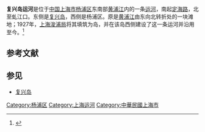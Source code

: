 '''复兴岛运河'''是位于[[中国|中国]][[上海市|上海市]][[杨浦区|杨浦区]]东南部[[黄浦江|黄浦江]]内的一条[[运河|运河]]，南起[[定海路|定海路]]，北至虬江口。东侧是[[复兴岛|复兴岛]]，西侧是杨浦区。原是[[黄浦江|黄浦江]]由东向北转折处的一块滩地；1927年，[[上海浚浦局|上海浚浦局]]将其填筑为岛，并在该岛西侧建设了这一条运河并沿用至今。<ref>{{cite web |title=杨浦区志：复兴岛运河 |url=http://www.shtong.gov.cn/Newsite/node2/node4/node2249/yangpu/node45162/node45167/node61111/userobject1ai31223.html |website=上海市地方志办公室 |accessdate=2021-06-17 |archive-date=2016-03-26 |archive-url=https://web.archive.org/web/20160326102303/http://www.shtong.gov.cn/Newsite/node2/node4/node2249/yangpu/node45162/node45167/node61111/userobject1ai31223.html |dead-url=no }}</ref>

== 参考文献 ==
{{Reflist}}

== 参见 ==
{{Portal box|上海}}
* [[复兴岛|复兴岛]]

[[Category:杨浦区|Category:杨浦区]]
[[Category:上海运河|Category:上海运河]]
[[Category:中華民國上海市|Category:中華民國上海市]]